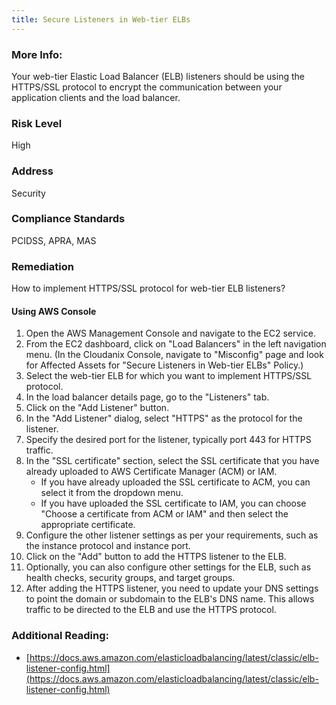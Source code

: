 ```yaml
---
title: Secure Listeners in Web-tier ELBs
---
```


### More Info:

Your web-tier Elastic Load Balancer (ELB) listeners should be using the HTTPS/SSL protocol to encrypt the communication between your application clients and the load balancer.

### Risk Level

High

### Address

Security

### Compliance Standards

PCIDSS, APRA, MAS

### Remediation

How to implement HTTPS/SSL protocol for web-tier ELB listeners?

#### Using AWS Console

1. Open the AWS Management Console and navigate to the EC2 service.
2. From the EC2 dashboard, click on "Load Balancers" in the left navigation menu.
    (In the Cloudanix Console, navigate to "Misconfig" page and look for Affected Assets for "Secure Listeners in Web-tier ELBs" Policy.)
3. Select the web-tier ELB for which you want to implement HTTPS/SSL protocol.
4. In the load balancer details page, go to the "Listeners" tab.
5. Click on the "Add Listener" button.
6. In the "Add Listener" dialog, select "HTTPS" as the protocol for the listener.
7. Specify the desired port for the listener, typically port 443 for HTTPS traffic.
8. In the "SSL certificate" section, select the SSL certificate that you have already uploaded to AWS Certificate Manager (ACM) or IAM.
   - If you have already uploaded the SSL certificate to ACM, you can select it from the dropdown menu.  
   - If you have uploaded the SSL certificate to IAM, you can choose "Choose a certificate from ACM or IAM" and then select the appropriate certificate.
9. Configure the other listener settings as per your requirements, such as the instance protocol and instance port.
10. Click on the "Add" button to add the HTTPS listener to the ELB.
11. Optionally, you can also configure other settings for the ELB, such as health checks, security groups, and target groups.
12. After adding the HTTPS listener, you need to update your DNS settings to point the domain or subdomain to the ELB's DNS name. This allows traffic to be directed to the ELB and use the HTTPS protocol.

### Additional Reading:

- [https://docs.aws.amazon.com/elasticloadbalancing/latest/classic/elb-listener-config.html](https://docs.aws.amazon.com/elasticloadbalancing/latest/classic/elb-listener-config.html)
